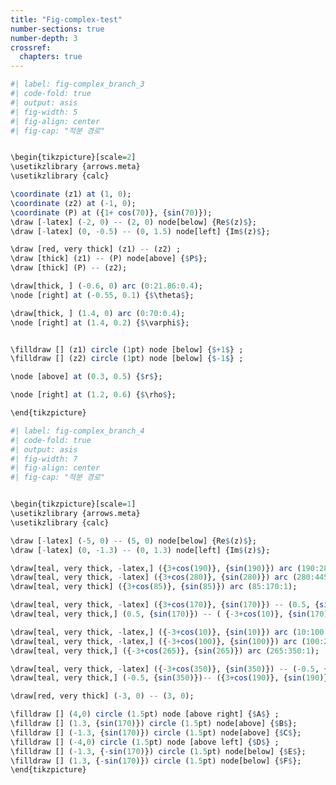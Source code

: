 ```yaml
---
title: "Fig-complex-test"
number-sections: true
number-depth: 3
crossref:
  chapters: true
--- 
```



```r
#| label: fig-complex_branch_3
#| code-fold: true
#| output: asis
#| fig-width: 5
#| fig-align: center
#| fig-cap: "적분 경로"


\begin{tikzpicture}[scale=2]
\usetikzlibrary {arrows.meta}
\usetikzlibrary {calc}

\coordinate (z1) at (1, 0);
\coordinate (z2) at (-1, 0);
\coordinate (P) at ({1+ cos(70)}, {sin(70)});
\draw [-latex] (-2, 0) -- (2, 0) node[below] {Re$(z)$};
\draw [-latex] (0, -0.5) -- (0, 1.5) node[left] {Im$(z)$};

\draw [red, very thick] (z1) -- (z2) ; 
\draw [thick] (z1) -- (P) node[above] {$P$};
\draw [thick] (P) -- (z2);

\draw[thick, ] (-0.6, 0) arc (0:21.86:0.4);
\node [right] at (-0.55, 0.1) {$\theta$};

\draw[thick, ] (1.4, 0) arc (0:70:0.4);
\node [right] at (1.4, 0.2) {$\varphi$};


\filldraw [] (z1) circle (1pt) node [below] {$+1$} ;
\filldraw [] (z2) circle (1pt) node [below] {$-1$} ;

\node [above] at (0.3, 0.5) {$r$};

\node [right] at (1.2, 0.6) {$\rho$};

\end{tikzpicture}
```

```r
#| label: fig-complex_branch_4
#| code-fold: true
#| output: asis
#| fig-width: 7
#| fig-align: center
#| fig-cap: "적분 경로"


\begin{tikzpicture}[scale=1]
\usetikzlibrary {arrows.meta}
\usetikzlibrary {calc}

\draw [-latex] (-5, 0) -- (5, 0) node[below] {Re$(z)$};
\draw [-latex] (0, -1.3) -- (0, 1.3) node[left] {Im$(z)$};

\draw[teal, very thick, -latex,] ({3+cos(190)}, {sin(190)}) arc (190:280:1);
\draw[teal, very thick, -latex] ({3+cos(280)}, {sin(280)}) arc (280:445:1);
\draw[teal, very thick] ({3+cos(85)}, {sin(85)}) arc (85:170:1);

\draw[teal, very thick, -latex] ({3+cos(170)}, {sin(170)}) -- (0.5, {sin(170)});
\draw[teal, very thick,] (0.5, {sin(170)}) -- ( {-3+cos(10)}, {sin(170)});

\draw[teal, very thick, -latex,] ({-3+cos(10)}, {sin(10)}) arc (10:100:1);
\draw[teal, very thick, -latex,] ({-3+cos(100)}, {sin(100)}) arc (100:265:1);
\draw[teal, very thick,] ({-3+cos(265)}, {sin(265)}) arc (265:350:1);

\draw[teal, very thick, -latex] ({-3+cos(350)}, {sin(350)}) -- (-0.5, {sin(350)});
\draw[teal, very thick,] (-0.5, {sin(350)})-- ({3+cos(190)}, {sin(190)});

\draw[red, very thick] (-3, 0) -- (3, 0);

\filldraw [] (4,0) circle (1.5pt) node [above right] {$A$} ;
\filldraw [] (1.3, {sin(170)}) circle (1.5pt) node[above] {$B$};
\filldraw [] (-1.3, {sin(170)}) circle (1.5pt) node[above] {$C$};
\filldraw [] (-4,0) circle (1.5pt) node [above left] {$D$} ;
\filldraw [] (-1.3, {-sin(170)}) circle (1.5pt) node[below] {$E$};
\filldraw [] (1.3, {-sin(170)}) circle (1.5pt) node[below] {$F$};
\end{tikzpicture}
```